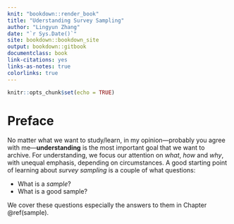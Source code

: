 ```yaml
--- 
knit: "bookdown::render_book"
title: "Uderstanding Survey Sampling"
author: "Lingyun Zhang"
date: "`r Sys.Date()`"
site: bookdown::bookdown_site
output: bookdown::gitbook
documentclass: book
link-citations: yes
links-as-notes: true
colorlinks: true
---
```



```r
knitr::opts_chunk$set(echo = TRUE)
```


# Preface {-}

No matter what we want to study/learn, in my opinion---probably you agree with me---**understanding** is the most important goal that we want to archive. For understanding, we focus our attention on *what*, *how* and *why*, with unequal emphasis, depending on circumstances. A good starting point of learning about *survey sampling* is a couple of what questions:

- What is a *sample*?
- What is a good sample?

We cover these questions especially the answers to them in Chapter \@ref(sample).
